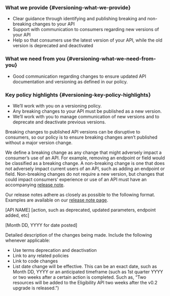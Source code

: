 <div className="feature" role="region" aria-label="Versioning Expectations">

### What we provide {#versioning-what-we-provide}

- Clear guidance through identifying and publishing breaking and non-breaking changes to your API
- Support with communication to consumers regarding new versions of your API
- Help so that consumers use the latest version of your API, while the old version is deprecated and deactivated

### What we need from you {#versioning-what-we-need-from-you}

- Good communication regarding changes to ensure updated API documentation and versioning as defined in our policy.

### Key policy highlights {#versioning-key-policy-highlights}

- We’ll work with you on a versioning policy.
- Any breaking changes to your API must be published as a new version.
- We’ll work with you to manage communication of new versions and to deprecate and deactivate previous versions.

</div>

Breaking changes to published API versions can be disruptive to consumers, so our policy is to ensure breaking changes aren’t published without a major version change.

We define a breaking change as any change that might adversely impact a consumer’s use of an API. For example, removing an endpoint or field would be classified as a breaking change. A non-breaking change is one that does not adversely impact current users of an API, such as adding an endpoint or field. Non-breaking changes do not require a new version, but changes that could impact consumers’ experience or use of an API must have an accompanying [release note](https://developer.va.gov/release-notes).

Our release notes adhere as closely as possible to the following format. Examples are available on our [release note page](https://developer.va.gov/release-notes).

\[API NAME\] \[action, such as deprecated, updated parameters, endpoint added, etc\]

\[Month DD, YYYY for date posted\]

Detailed description of the changes being made. Include the following whenever applicable:

- Use terms deprecation and deactivation
- Link to any related policies
- Link to code changes
- List date change will be effective. This can be an exact date, such as Month DD, YYYY or an anticipated timeframe (such as 1st quarter YYYY or two weeks after a certain action is completed. Such as, “Two resources will be added to the Eligibility API two weeks after the v0.2 upgrade is released.”)
